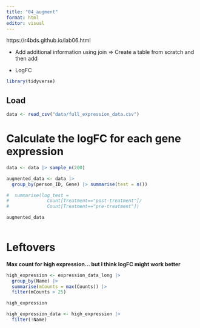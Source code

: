 ```yaml
---
title: "04_augment"
format: html
editor: visual
---
```


https://r4bds.github.io/lab06.html

-   Add additional information using join =\> Create a table from scratch and then add

-   LogFC


```r
library(tidyverse)
```

## Load
```r
data <- read_csv("data/full_expression_data.csv")

```

# Calculate the logFC for each gene expression
```r
data <- data |> sample_n(200)

augmented_data <- data |> 
  group_by(person_ID, Gene) |> summarise(test = n())

#  summarise(log_test =
#              Count[Treatment=="post-treatment"]/
#              Count[Treatment=="pre-treatment"])

augmented_data
  
```

# Leftovers

**Max count for high expression... but I think logFC might work better**

```r
high_expression <- expression_data_long |> 
  group_by(Name) |> 
  summarise(mCounts = max(Counts)) |> 
  filter(mCounts > 25)

high_expression

high_expression_data <- high_expression |> 
  filter(!Name)
```
